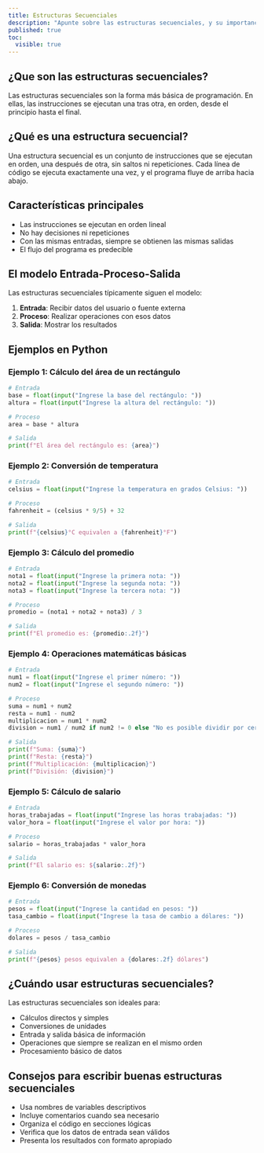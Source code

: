 ```yaml
---
title: Estructuras Secuenciales
description: "Apunte sobre las estructuras secuenciales, y su importancia en la programación"
published: true
toc:
  visible: true
---
```


## ¿Que son las estructuras secuenciales?

Las estructuras secuenciales son la forma más básica de programación. En ellas, las instrucciones se ejecutan una tras otra, en orden, desde el principio hasta el final.

## ¿Qué es una estructura secuencial?

Una estructura secuencial es un conjunto de instrucciones que se ejecutan en orden, una después de otra, sin saltos ni repeticiones. Cada línea de código se ejecuta exactamente una vez, y el programa fluye de arriba hacia abajo.

## Características principales

- Las instrucciones se ejecutan en orden lineal
- No hay decisiones ni repeticiones
- Con las mismas entradas, siempre se obtienen las mismas salidas
- El flujo del programa es predecible

## El modelo Entrada-Proceso-Salida

Las estructuras secuenciales típicamente siguen el modelo:

1. **Entrada**: Recibir datos del usuario o fuente externa
2. **Proceso**: Realizar operaciones con esos datos
3. **Salida**: Mostrar los resultados

## Ejemplos en Python

### Ejemplo 1: Cálculo del área de un rectángulo

```python
# Entrada
base = float(input("Ingrese la base del rectángulo: "))
altura = float(input("Ingrese la altura del rectángulo: "))

# Proceso
area = base * altura

# Salida
print(f"El área del rectángulo es: {area}")
```

### Ejemplo 2: Conversión de temperatura

```python
# Entrada
celsius = float(input("Ingrese la temperatura en grados Celsius: "))

# Proceso
fahrenheit = (celsius * 9/5) + 32

# Salida
print(f"{celsius}°C equivalen a {fahrenheit}°F")
```

### Ejemplo 3: Cálculo del promedio

```python
# Entrada
nota1 = float(input("Ingrese la primera nota: "))
nota2 = float(input("Ingrese la segunda nota: "))
nota3 = float(input("Ingrese la tercera nota: "))

# Proceso
promedio = (nota1 + nota2 + nota3) / 3

# Salida
print(f"El promedio es: {promedio:.2f}")
```

### Ejemplo 4: Operaciones matemáticas básicas

```python
# Entrada
num1 = float(input("Ingrese el primer número: "))
num2 = float(input("Ingrese el segundo número: "))

# Proceso
suma = num1 + num2
resta = num1 - num2
multiplicacion = num1 * num2
division = num1 / num2 if num2 != 0 else "No es posible dividir por cero"

# Salida
print(f"Suma: {suma}")
print(f"Resta: {resta}")
print(f"Multiplicación: {multiplicacion}")
print(f"División: {division}")
```

### Ejemplo 5: Cálculo de salario

```python
# Entrada
horas_trabajadas = float(input("Ingrese las horas trabajadas: "))
valor_hora = float(input("Ingrese el valor por hora: "))

# Proceso
salario = horas_trabajadas * valor_hora

# Salida
print(f"El salario es: ${salario:.2f}")
```

### Ejemplo 6: Conversión de monedas

```python
# Entrada
pesos = float(input("Ingrese la cantidad en pesos: "))
tasa_cambio = float(input("Ingrese la tasa de cambio a dólares: "))

# Proceso
dolares = pesos / tasa_cambio

# Salida
print(f"{pesos} pesos equivalen a {dolares:.2f} dólares")
```

## ¿Cuándo usar estructuras secuenciales?

Las estructuras secuenciales son ideales para:

- Cálculos directos y simples
- Conversiones de unidades
- Entrada y salida básica de información
- Operaciones que siempre se realizan en el mismo orden
- Procesamiento básico de datos

## Consejos para escribir buenas estructuras secuenciales

- Usa nombres de variables descriptivos
- Incluye comentarios cuando sea necesario
- Organiza el código en secciones lógicas
- Verifica que los datos de entrada sean válidos
- Presenta los resultados con formato apropiado
